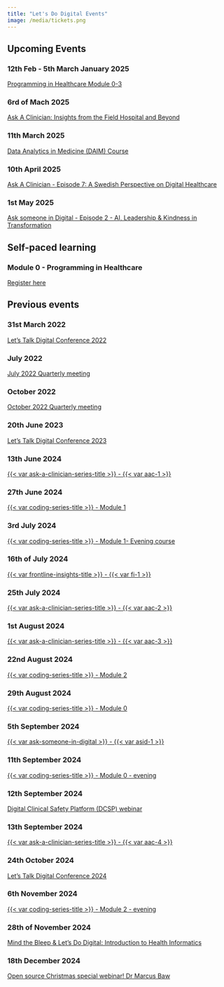 ```yaml
---
title: "Let's Do Digital Events"
image: /media/tickets.png
---
```


::: {.panel-tabset}

## Upcoming Events

### 12th Feb - 5th March January 2025

[Programming in Healthcare Module 0-3](https://letsdodigital.thinkific.com/collections)

### 6rd of Mach 2025

[Ask A Clinician: Insights from the Field Hospital and Beyond](ask-a-clinician/6.qmd)

### 11th March 2025

[Data Analytics in Medicine (DAIM) Course](daim/1.qmd)

### 10th April 2025

[Ask A Clinician - Episode 7: A Swedish Perspective on Digital Healthcare](ask-a-clinician/7.qmd)

### 1st May 2025

[Ask someone in Digital - Episode 2 - AI, Leadership & Kindness in Transformation](ask-someone-in-digital/2.qmd)

## Self-paced learning

### Module 0 - Programming in Healthcare

[Register here](https://letsdodigital.thinkific.com/courses/module-0-programming-in-healthcare)

## Previous events

### 31st March 2022

[Let's Talk Digital Conference 2022](/conferences/2022/index.qmd)

### July 2022

[July 2022 Quarterly meeting](https://www.youtube.com/watch?v=x6-jPJxEqp8&list=PLv5yR6DkBB8rWE4m482wj5rqMK2k9NtyH)

### October 2022

[October 2022 Quarterly meeting](https://www.youtube.com/watch?v=Ke-UhqCRRlU&list=PLv5yR6DkBB8rWE4m482wj5rqMK2k9NtyH)

### 20th June 2023

[Let's Talk Digital Conference 2023](/conferences/2023/index.qmd)

### 13th June 2024

[{{< var ask-a-clinician-series-title >}} - {{< var aac-1 >}}](ask-a-clinician/1.qmd)

### 27th June 2024

[{{< var coding-series-title >}} - Module 1](programming-in-healthcare/module-1-27-06-2024.qmd)

### 3rd July 2024

[{{< var coding-series-title >}} - Module 1- Evening course](programming-in-healthcare/module-1-03-07-2024.qmd)

### 16th of July 2024

[{{< var frontline-insights-title >}} - {{< var fi-1 >}}](frontline-insights/1.qmd)

### 25th July 2024

[{{< var ask-a-clinician-series-title >}} - {{< var aac-2 >}}](ask-a-clinician/2.qmd)

### 1st August 2024

[{{< var ask-a-clinician-series-title >}} - {{< var aac-3 >}}](ask-a-clinician/3.qmd)

### 22nd August 2024

[{{< var coding-series-title >}} - Module 2](programming-in-healthcare/module-2-22-08-24.qmd)

### 29th August 2024

[{{< var coding-series-title >}} - Module 0](programming-in-healthcare/module-0-29-08-24.qmd)

### 5th September 2024

[{{< var ask-someone-in-digital >}} - {{< var asid-1 >}}](ask-someone-in-digital/1.qmd)

### 11th September 2024

[{{< var coding-series-title >}} - Module 0 - evening](programming-in-healthcare/module-0-11-09-24.qmd)

### 12th September 2024

[Digital Clinical Safety Platform (DCSP) webinar](dcsa/1.qmd)

### 13th September 2024

[{{< var ask-a-clinician-series-title >}} - {{< var aac-4 >}}](ask-a-clinician/4.qmd)

### 24th October 2024

[Let's Talk Digital Conference 2024](/conferences/2024/index.qmd)

### 6th November 2024

[{{< var coding-series-title >}} - Module 2 - evening](programming-in-healthcare/module-2-06-10-24.qmd)

### 28th of November 2024

[Mind the Bleep & Let's Do Digital: Introduction to Health Informatics](https://youtu.be/4-zSptSep2k)

### 18th December 2024

[Open source Christmas special webinar! Dr Marcus Baw](https://youtube.com/live/UwVBfJrRSss)

:::

